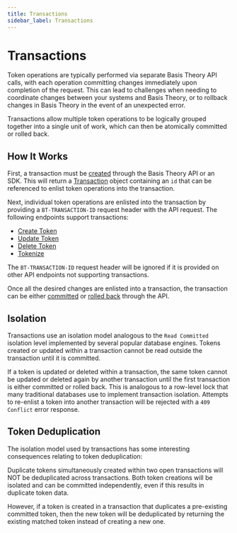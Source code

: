 ```yaml
---
title: Transactions
sidebar_label: Transactions
---
```



# Transactions <Beta />

Token operations are typically performed via separate Basis Theory API calls, with each operation committing changes immediately
upon completion of the request. This can lead to challenges when needing to coordinate changes between your
systems and Basis Theory, or to rollback changes in Basis Theory in the event of an unexpected error.

Transactions allow multiple token operations to be logically grouped together into a single unit of work,
which can then be atomically committed or rolled back.

## How It Works

First, a transaction must be [created](/docs/api/tokens/transactions/#create-transaction) through the Basis Theory API or an SDK.
This will return a [Transaction](/docs/api/tokens/transactions/#transaction-object) object containing an `id` that can
be referenced to enlist token operations into the transaction.

Next, individual token operations are enlisted into the transaction by providing a `BT-TRANSACTION-ID` request header with the API request.
The following endpoints support transactions:

- [Create Token](/docs/api/tokens/#create-token)
- [Update Token](/docs/api/tokens/#update-token)
- [Delete Token](/docs/api/tokens/#delete-token)
- [Tokenize](/docs/api/tokens/tokenize)

The `BT-TRANSACTION-ID` request header will be ignored if it is provided on other API endpoints not supporting transactions.

Once all the desired changes are enlisted into a transaction, the transaction can be either [committed](/docs/api/tokens/transactions/#commit-transaction)
or [rolled back](/docs/api/tokens/transactions/#rollback-transaction) through the API.

## Isolation

Transactions use an isolation model analogous to the `Read Committed` isolation level implemented by several popular database engines.
Tokens created or updated within a transaction cannot be read outside the transaction until it is committed.

If a token is updated or deleted within a transaction, the same token cannot be updated or deleted again by another
transaction until the first transaction is either committed or rolled back.
This is analogous to a row-level lock that many traditional databases use to implement transaction isolation.
Attempts to re-enlist a token into another transaction will be rejected with a `409 Conflict` error response.

## Token Deduplication

The isolation model used by transactions has some interesting consequences relating to token deduplication:

Duplicate tokens simultaneously created within two open transactions will NOT be deduplicated across transactions.
Both token creations will be isolated and can be committed independently, even if this results in duplicate token data.

However, if a token is created in a transaction that duplicates a pre-existing committed token,
then the new token will be deduplicated by returning the existing matched token instead of creating a new one.
